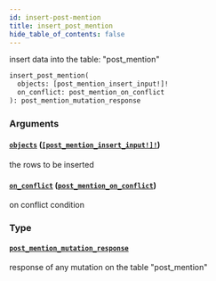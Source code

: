 ```yaml
---
id: insert-post-mention
title: insert_post_mention
hide_table_of_contents: false
---
```


insert data into the table: "post_mention"

```graphql
insert_post_mention(
  objects: [post_mention_insert_input!]!
  on_conflict: post_mention_on_conflict
): post_mention_mutation_response
```

### Arguments

#### [`objects`](#) ([`[post_mention_insert_input!]!`](../inputs/post-mention-insert-input))

the rows to be inserted

#### [`on_conflict`](#) ([`post_mention_on_conflict`](../inputs/post-mention-on-conflict))

on conflict condition

### Type

#### [`post_mention_mutation_response`](../objects/post-mention-mutation-response)

response of any mutation on the table "post_mention"
